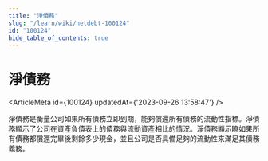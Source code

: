 ```yaml
---
title: "淨債務"
slug: "/learn/wiki/netdebt-100124"
id: "100124"
hide_table_of_contents: true
---
```



# 淨債務

<ArticleMeta id={100124} updatedAt={'2023-09-26 13:58:47'} />
<div className='border-solid border-b border-t-0 my-4 border-[var(--ifm-color-gray-300)]' />

淨債務是衡量公司如果所有債務立即到期，能夠償還所有債務的流動性指標。淨債務顯示了公司在資產負債表上的債務與流動資產相比的情況。淨債務顯示瞭如果所有債務都償還完畢後剩餘多少現金，並且公司是否具備足夠的流動性來滿足其債務義務。
